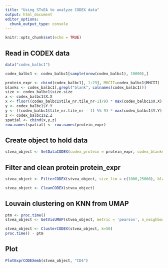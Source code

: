 ```yaml
---
title: "Using STvEA to analyze CODEX data"
output: html_document
editor_options: 
  chunk_output_type: console
---
```


```r
knitr::opts_chunk$set(echo = TRUE)
```

## Read in CODEX data
```r
data("codex_balbc1")

codex_balbc1 <- codex_balbc1[sample(nrow(codex_balbc1), 10000),]
```

```r
protein_expr <- cbind(codex_balbc1[, 1:29], MHCII=codex_balbc1$MHCII)
blanks <- codex_balbc1[,grepl("blank", colnames(codex_balbc1))]
size <- codex_balbc1$size.size
x <- codex_balbc1$X.X
x <- floor((codex_balbc1$tile_nr.tile_nr-1)/9) * max(codex_balbc1$X.X) + x
y <- codex_balbc1$Y.Y
y <- ((codex_balbc1$tile_nr.tile_nr - 1) %% 9) * max(codex_balbc1$Y.Y) + y
z <- codex_balbc1$Z.Z
spatial <- cbind(x,y,z)
row.names(spatial) <- row.names(protein_expr)
```

## Create object to hold data
```r
stvea_object <- SetDataCODEX(codex_protein = protein_expr, codex_blanks = blanks, codex_size = size, codex_spatial = as.data.frame(spatial))
```

## Filter and clean protein protein_expr
```r
stvea_object <- FilterCODEX(stvea_object, size_lim = c(1000,25000), blank_lower = c(-1200, -1200, -1200, -1200), blank_upper = c(6000,2500,5000,2500))

stvea_object <- CleanCODEX(stvea_object)
```

## Louvain clustering on KNN from UMAP
```r
ptm <- proc.time()
stvea_object <- GetVisUMAP(stvea_object, metric = 'pearson', n_neighbors=50, min_dist=0.1, negative_sample_rate = 100)

stvea_object <- ClusterCODEX(stvea_object, k=50)
proc.time() - ptm
```

## Plot 
```r
PlotExprCODEXemb(stvea_object, "CD4")
```


